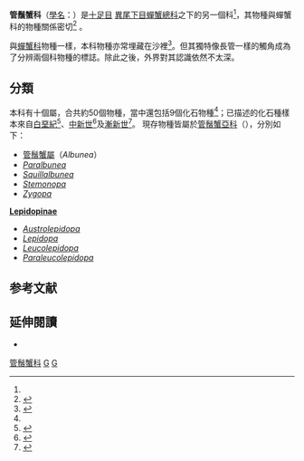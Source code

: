 {{Automatic taxobox
| taxon = Albuneidae
| fossil_range = {{fossil range|Maastrichtian|Recent}}
| image = Sand critter.JPG
| image_caption = 
| authority = [[William_Stimpson|Stimpson]], 1858
| subdivision_ranks = [[屬_(生物)|屬]]<ref name="Grave">{{cite journal |journal = [[Raffles_Bulletin_of_Zoology|Raffles Bulletin of Zoology]] |year = 2009 |volume = Suppl. 21 |pages = 1–109 |title = A classification of living and fossil genera of decapod crustaceans |author = Sammy De Grave, N. Dean Pentcheff, Shane T. Ahyong ''et al.'' |url = http://rmbr.nus.edu.sg/rbz/biblio/s21/s21rbz1-109.pdf |access-date = 2014-08-22 |archive-date = 2011-06-06 |archive-url = https://web.archive.org/web/20110606064728/http://rmbr.nus.edu.sg/rbz/biblio/s21/s21rbz1-109.pdf |dead-url = no }}</ref>
| subdivision = [[#分類|見內文]]
}}
'''管鬚蟹科'''（[[學名|學名]]：{{lang|la|'''Albuneidae'''}}）是[[十足目|十足目]] [[異尾下目|異尾下目]][[蟬蟹總科|蟬蟹總科]]之下的另一個科<ref name=frienews />，其物種與蟬蟹科的物種關係密切<ref name="Davie">{{cite book |1= |author=P. J. F. Davie |year=2002 |title=Crustacea: Malocostraca: Eucarida (Part 2), Decapoda: Anomura, Brachyura |series=Volume 19 of Zoological catalogue of Australia, Australia |isbn=978-0-643-05677-0 |publisher=[[CSIRO_Publishing|CSIRO Publishing]] |chapter=Hippidae |pages=68–70 |url=http://books.google.co.uk/books?id=jr9SR1Cr5BAC&pg=PA68 |access-date=2014-08-22 |archive-date=2014-08-26 |archive-url=https://web.archive.org/web/20140826115357/http://books.google.co.uk/books?id=jr9SR1Cr5BAC&pg=PA68 |dead-url=no }}</ref> 。

與[[蟬蟹科|蟬蟹科]]物種一樣，本科物種亦常埋藏在沙裡<ref name=frienews>{{cite journal |url=http://www.tfrin.gov.tw/friweb/frienews/enews0050/s1.html |title=潛沙高手——蟬蟹 |journal=水試所電子報 |publisher=行政院農業委員會水產試驗所 |issue=50 |year=2010 |date=2010-06-29 |language=zh-hant |access-date=2014-08-22 |archive-date=2019-09-17 |archive-url=https://web.archive.org/web/20190917214451/http://www.tfrin.gov.tw/friweb/frienews/enews0050/s1.html |dead-url=no }}</ref>。但其獨特像長管一樣的觸角成為了分辨兩個科物種的標誌。除此之後，外界對其認識依然不太深。

==分類==
本科有十個屬，合共約50個物種，當中還包括9個化石物種<ref name="Grave"/>；已描述的化石種樣本來自[[白堊紀|白堊紀]]<ref>{{cite journal |url=http://www.city.mizunami.gifu.jp/odocs/sightseeing/mizunami/cultural_property/institution/Bull29/BMFM29-069-072%28116kB%29.pdf |journal=[[Bulletin_of_the_Mizunami_Fossil_Museum|Bulletin of the Mizunami Fossil Museum]] |volume=29 |year=2002 |pages=69–72 |title=The first record of albuneid crabs (Crustacea, Decapoda) from the Cretaceous |author=René H. B. Fraaije |deadurl=yes |archiveurl=https://web.archive.org/web/20110612184536/http://www.city.mizunami.gifu.jp/odocs/sightseeing/mizunami/cultural_property/institution/Bull29/BMFM29-069-072(116kB).pdf |archivedate=2011-06-12 }}</ref>、[[中新世|中新世]]<ref>{{cite journal |url=http://www.city.mizunami.gifu.jp/odocs/sightseeing/mizunami/cultural_property/institution/Bull34/02.pdf |journal=[[Bulletin_of_the_Mizunami_Fossil_Museum|Bulletin of the Mizunami Fossil Museum]] |volume=34 |year=2008 |title=''Albunea turritellacola'', a new sand crab (Anomura, Albuneidae) from the lower Miocene of southwest France |pages=17–22 |author=René H. B. Fraaije, Barry W. M. van Bakel & John W. M. Jagt |deadurl=yes |archiveurl=https://web.archive.org/web/20110612184554/http://www.city.mizunami.gifu.jp/odocs/sightseeing/mizunami/cultural_property/institution/Bull34/02.pdf |archivedate=2011-06-12 }}</ref>及[[漸新世|漸新世]]<ref>{{cite journal |url=http://decapoda.nhm.org/pdfs/30376/30376.pdf |title=A new genus of fossil sand crab (Anomura: Albuneidae) from the Oligocene of Italy |author=Christopher B. Boyko |journal=[[Palaeontology_(journal)|Palaeontology]] |volume=47 |issue=4 |year=2004 |pages=933–936 |doi=10.1111/j.0031-0239.2004.00391.x |access-date=2014-08-22 |archive-date=2016-03-03 |archive-url=https://web.archive.org/web/20160303171500/http://decapoda.nhm.org/pdfs/30376/30376.pdf |dead-url=no }}</ref>。
現存物種皆屬於[[管鬚蟹亞科|管鬚蟹亞科]]（{{lang|la|Albuneinae}}），分別如下：
*[[管鬚蟹屬|管鬚蟹屬]]（''Albunea''）
*''[[Paralbunea|Paralbunea]]''
*''[[Squillalbunea|Squillalbunea]]''
*''[[Stemonopa|Stemonopa]]''
*''[[Zygopa|Zygopa]]''
'''[[Lepidopinae|Lepidopinae]]'''
*''[[Austrolepidopa|Austrolepidopa]]''
*''[[Lepidopa|Lepidopa]]''
*''[[Leucolepidopa|Leucolepidopa]]''
*''[[Paraleucolepidopa|Paraleucolepidopa]]''

==参考文献==
{{reflist|32em}}

==延伸閱讀==
*{{cite journal |journal=[[American_Museum_Novitates|American Museum Novitates]] |volume=3410 |pages=1–7 |year=2003 |doi=10.1206/0003-0082(2003)410<0001:ANSOAM>2.0.CO;2 |title=A new species of ''Albunione'' Markham & Boyko, 1999 (Crustacea: Isopoda: Bopyridae: Pseudioninae) from Taiwan |author=John C. Markham & Christopher B. Boyko}}

{{Taxonbar}}

[[Category:管鬚蟹科|]]
[[Category:1858年描述的分类群|G]]
[[Category:十足目|G]]